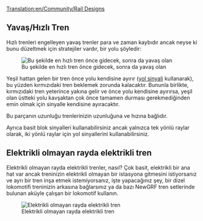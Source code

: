 [[Translation:en/Community/Rail Designs]]
{{tr/İçindekiler}}
==Yavaş/Hızlı Tren==
Hızlı trenleri engelleyen yavaş trenler para ve zaman kaybıdır ancak neyse ki bunu düzeltmek için stratejiler vardır, bir yolu şöyledir:

[[File:en/Community/Rail design1.png|center|frame|Bu şekilde en hızlı tren önce gidecek, sonra da yavaş olan]]

Yeşil hattan gelen bir tren önce yolu kendisine ayırır ([[en/Manual/Signals#path-signals|yol sinyali]] kullanarak), bu yüzden kırmızıdaki tren beklemek zorunda kalacaktır. Bununla birlikte, kırmızıdaki tren yeterince yakına gelir ve önce yolu kendisine ayırırsa, yeşil olan üstteki yolu kavşaktan çok önce tamamen durması gerekmediğinden emin olmak için sinyalle kendisine ayıracaktır.

Bu parçanın uzunluğu trenlerinizin uzunluğuna ve hızına bağlıdır.

Ayrıca basit blok sinyalleri kullanabilirsiniz ancak yalnızca tek yönlü raylar olarak, iki yönlü raylar için yol sinyallerini kullanabilirsiniz.

==Elektrikli olmayan rayda elektrikli tren==

Elektrikli olmayan rayda elektrikli trenler, nasıl? Çok basit, elektrikli bir ana hat var ancak treninizin elektrikli olmayan bir istasyona gitmesini istiyorsanız ve ayrı bir tren inşa etmek istemiyorsanız, işte yapacağınız şey, bir dizel lokomotifi treninizin arkasına bağlarsınız ya da bazı NewGRF tren setlerinde bulunan aküyle çalışan bir lokomotif kullanın.

[[File:en/Community/Snapshot7.png|frame|center|Elektrikli olmayan rayda elektrikli tren]]